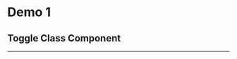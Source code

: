 
# Demo 1

## Toggle Class Component

<Toggle />

---

<CodeSurferLayout>
  <Code
    code={require("!!raw-loader!./Toggle.js").default}
    lang="jsx"
    title="Toggle Class Component"
  />
  <Code
    code={require("!!raw-loader!./Toggle.js").default}
    focus="5:7"
    lang="jsx"
    title="Toggle Class Component"
    subtitle="toggle state"
  />
  <Code
    code={require("!!raw-loader!./Toggle.js").default}
    focus="9:11"
    lang="jsx"
    title="Toggle Class Component"
    subtitle="handleToggle function to switch the toggle"
  />
  <Code
    code={require("!!raw-loader!./Toggle.js").default}
    focus="16[15:48]"
    lang="jsx"
    title="Toggle Class Component"
    subtitle="Render toggle state"
  />
  <Code
    code={require("!!raw-loader!./Toggle.js").default}
    focus="17[17:43]"
    lang="jsx"
    title="Toggle Class Component"
    subtitle="Call handleToggle function"
  />
  <Code
    code={require("!!raw-loader!./Toggle.js").default}
    focus="5:7,9:11,16[15:48],17[17:43]"
    lang="jsx"
    title="Toggle Class Component"
  />
</CodeSurferLayout>
